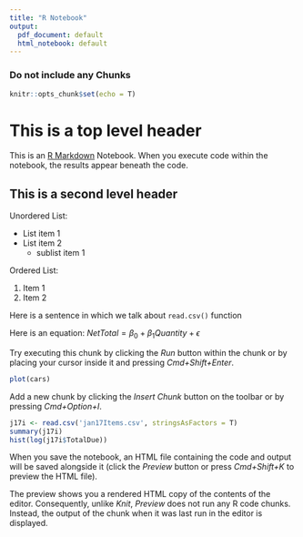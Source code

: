 ```yaml
---
title: "R Notebook"
output:
  pdf_document: default
  html_notebook: default
---
```


### Do not include any Chunks
```r
knitr::opts_chunk$set(echo = T)
```


# This is a top level header
This is an [R Markdown](http://rmarkdown.rstudio.com) Notebook. When you execute code within the notebook, the results appear beneath the code. 

## This is a second level header

Unordered List:

* List item 1
* List item 2
  + sublist item 1
  
Ordered List:

1. Item 1
2. Item 2

Here is a sentence in which we talk about `read.csv()` function

Here is an equation: $NetTotal = \beta_0 + \beta_{1} Quantity + \epsilon$

Try executing this chunk by clicking the *Run* button within the chunk or by placing your cursor inside it and pressing *Cmd+Shift+Enter*. 

```r
plot(cars)
```

Add a new chunk by clicking the *Insert Chunk* button on the toolbar or by pressing *Cmd+Option+I*.
```r
j17i <- read.csv('jan17Items.csv', stringsAsFactors = T)
summary(j17i)
hist(log(j17i$TotalDue))
```


When you save the notebook, an HTML file containing the code and output will be saved alongside it (click the *Preview* button or press *Cmd+Shift+K* to preview the HTML file). 

The preview shows you a rendered HTML copy of the contents of the editor. Consequently, unlike *Knit*, *Preview* does not run any R code chunks. Instead, the output of the chunk when it was last run in the editor is displayed.

